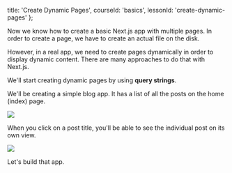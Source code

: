 
  title: 'Create Dynamic Pages',
  courseId: 'basics',
  lessonId: 'create-dynamic-pages'
};

Now we know how to create a basic Next.js app with multiple pages. In order to create a page, we have to create an actual file on the disk.

However, in a real app, we need to create pages dynamically in order to display dynamic content. There are many approaches to do that with Next.js.

We'll start creating dynamic pages by using **query strings**.

We'll be creating a simple blog app. It has a list of all the posts on the home (index) page.

![](https://cloud.githubusercontent.com/assets/50838/24542722/600b9ce8-161a-11e7-9f1d-7ed08ff394fd.png)

When you click on a post title, you'll be able to see the individual post on its own view.

![](https://cloud.githubusercontent.com/assets/50838/24542721/5fdd9c26-161a-11e7-9b10-296d4cb6912d.png)

Let's build that app.

